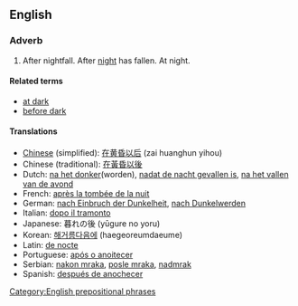 ==English==

===Adverb===
{{en-adv|pos=[[after]] [[dark]]|-}}

# <!--adjective?-->After nightfall.  After [[night]] has fallen.  At night.

====Related terms====
*[[at dark]]
*[[before dark]]

====Translations====
*[[Chinese]] (simplified): [[在黄昏以后]] (zai huanghun yihou)
*Chinese (traditional): [[在黃昏以後]]
*Dutch: [[na het donker]](worden), [[nadat de nacht gevallen is]], [[na het vallen van de avond]]
*French: [[après la tombée de la nuit]]
*German: [[nach Einbruch der Dunkelheit]], [[nach Dunkelwerden]]
*Italian: [[dopo il tramonto]]
*Japanese: 暮れの後 (yūgure no yoru)
*Korean: [[해거름다음에]] (haegeoreumdaeume)
*Latin: [[de nocte]]
*Portuguese: [[após o anoitecer]]
*Serbian: [[nakon mraka]], [[posle mraka]], [[nadmrak]]
*Spanish: [[después de anochecer]]

[[Category:English prepositional phrases]]